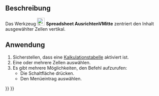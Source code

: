 <languages/>

{{Docnav/de
|[[Spreadsheet_AlignTop/de|AusrichtenOben]]
|[[Spreadsheet_AlignBottom/de|AusrichtenUnten]]
|[[Spreadsheet_Workbench/de|Spreadsheet]]
|IconL=Spreadsheet_AlignTop.svg
|IconR=Spreadsheet_AlignBottom.svg
|IconC=Workbench_Spreadsheet.svg
}}

{{GuiCommand/de
|Name=Spreadsheet AlignVCenter
|Name/de=Spreadsheet AusrichtenVMitte
|MenuLocation=Kalkulationstabelle → Ausrichtung → Vertikal zentrieren
|Workbenches=[[Spreadsheet_Workbench/de|Spreadsheet]]
|Version=0.17
}}

<span id="Description"></span>
==Beschreibung==

Das Werkzeug [[File:Spreadsheet_AlignVCenter.svg|24px]] '''Spreadsheet AusrichtenVMitte''' zentriert den Inhalt ausgewählter Zellen vertikal.

<span id="Usage"></span>
==Anwendung==

# Sicherstellen, dass eine [[Spreadsheet_CreateSheet/de|Kalkulationstabelle]] aktiviert ist.
# Eine oder mehrere Zellen auswählen.
# Es gibt mehrere Möglichkeiten, den Befehl aufzurufen:
#* Die Schaltfläche {{Button|[[File:Spreadsheet_AlignVCenter.svg|16px]] [[Spreadsheet_AlignVCenter/de|Vertikal zentrieren]]}} drücken.
#* Den Menüeintrag {{MenuCommand|Kalkulationstabelle → Ausrichtung → [[File:Spreadsheet_AlignVCenter.svg|16px]] Vertikal zentrieren}} auswählen.


{{Docnav/de
|[[Spreadsheet_AlignTop/de|AusrichtenOben]]
|[[Spreadsheet_AlignBottom/de|AusrichtenUnten]]
|[[Spreadsheet_Workbench/de|Spreadsheet]]
|IconL=Spreadsheet_AlignTop.svg
|IconR=Spreadsheet_AlignBottom.svg
|IconC=Workbench_Spreadsheet.svg
}}

{{Spreadsheet_Tools_navi{{#translation:}}}}
{{Userdocnavi{{#translation:}}}}